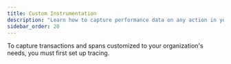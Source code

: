 ```yaml
---
title: Custom Instrumentation
description: "Learn how to capture performance data on any action in your app."
sidebar_order: 20
---
```


<Alert>

To capture transactions and spans customized to your organization's needs, you must first <PlatformLink to="/tracing/">set up tracing.</PlatformLink>

</Alert>

<PlatformContent includePath="performance/enable-manual-instrumentation" />

<PlatformContent includePath="performance/add-spans-example" />

<PlatformContent includePath="performance/retrieve-transaction" />

<PlatformContent includePath="performance/connect-errors-spans" />

<PlatformContent includePath="performance/improving-data" />
